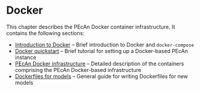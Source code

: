 # Docker {#docker-index}

This chapter describes the PEcAn Docker container infrastructure.
It contains the following sections:

- [Introduction to Docker](#docker-intro) -- Brief introduction to Docker and `docker-compose`
- [Docker quickstart](#docker-quickstart) -- Brief tutorial for setting up a Docker-based PEcAn instance
- [PEcAn Docker infrastructure](#pecan-docker) -- Detailed description of the containers comprising the PEcAn Docker-based infrastructure
- [Dockerfiles for models](#model-docker) -- General guide for writing Dockerfiles for new models
